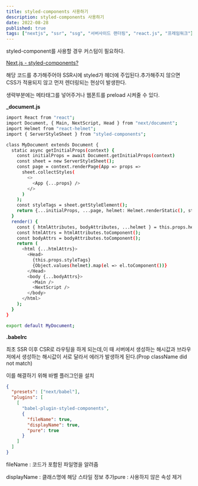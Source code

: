 ```yaml
---
title: styled-components 사용하기
description: styled-components 사용하기
date: 2022-08-28
published: true
tags: ["nextjs", "ssr", "ssg", "서버사이드 랜더링", "react.js", "프레임워크"]
---
```


styled-component를 사용할 경우 커스텀이 필요하다.

[Next.js - styled-components? ](https://styled-components.com/docs/advanced#nextjs)

해당 코드를 추가해주어야 SSR시에 styled가 헤더에 주입된다.추가해주지 않으면 CSS가 적용되지 않고 먼저 렌더링되는 현상이 발생한다.

생략부분에는 메타태그를 넣어주거나 웹폰트를 preload 시켜줄 수 있다.

**\_document.js**

```bash
import React from "react";
import Document, { Main, NextScript, Head } from "next/document";
import Helmet from "react-helmet";
import { ServerStyleSheet } from "styled-components";

class MyDocument extends Document {
  static async getInitialProps(context) {
    const initialProps = await Document.getInitialProps(context)
    const sheet = new ServerStyleSheet();
    const page = context.renderPage(App => props =>
      sheet.collectStyles(
        <>
          <App {...props} />
        </>
      )
    );
    const styleTags = sheet.getStyleElement();
    return {...initialProps, ...page, helmet: Helmet.renderStatic(), styleTags};
  }
  render() {
    const { htmlAttributes, bodyAttributes, ...helmet } = this.props.helmet; // helmet으로 부터 받아온다.
    const htmlAttrs = htmlAttributes.toComponent();
    const bodyAttrs = bodyAttributes.toComponent();
    return (
      <html {...htmlAttrs}>
        <Head>
          {this.props.styleTags}
          {Object.values(helmet).map(el => el.toComponent())}
        </Head>
        <body {...bodyAttrs}>
          <Main />
          <NextScript />
        </body>
      </html>
    );
  }
}

export default MyDocument;
```

**.babelrc**

최초 SSR 이후 CSR로 라우팅을 하게 되는데,이 때 서버에서 생성하는 해시값과 브라우저에서 생성하는 해시값이 서로 달라서 에러가 발생하게 된다.(Prop className did not match)

이를 해결하기 위해 바벨 플러그인을 설치

```json
{
  "presets": ["next/babel"],
  "plugins": [
    [
      "babel-plugin-styled-components",
      {
        "fileName": true,
        "displayName": true,
        "pure": true
      }
    ]
  ]
}
```

fileName : 코드가 포함된 파일명을 알려줌

displayName : 클래스명에 해당 스타일 정보 추가pure : 사용하지 않은 속성 제거
